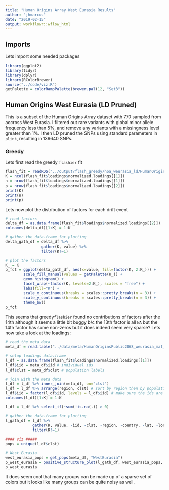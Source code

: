 ```yaml
---
title: "Human Origins Array West Eurasia Results"
author: "jhmarcus"
date: "2019-02-15"
output: workflowr::wflow_html
---
```


## Imports

Lets import some needed packages 

```r
library(ggplot2)
library(tidyr)
library(dplyr)
library(RColorBrewer)
source("../code/viz.R")
getPalette = colorRampPalette(brewer.pal(12, "Set3"))
```

## Human Origins West Eurasia (LD Pruned)

This is a subset of the Human Origins Array dataset with 770 sampled from accross West Eurasia. I filtered out rare variants with global minor allele frequency less than 5%, and remove any variants with a missingness level greater than 1%. I then LD pruned the SNPs using standard parameters in `plink`, resulting in 139640 SNPs.

### Greedy

Lets first read the greedy `flashier` fit

```r
flash_fit = readRDS("../output/flash_greedy/hoa_weurasia_ld/HumanOriginsPublic2068_weurasia_maf_geno_ldprune.rds")
K = ncol(flash_fit$loadings$normalized.loadings[[1]]) 
n = nrow(flash_fit$loadings$normalized.loadings[[1]])
p = nrow(flash_fit$loadings$normalized.loadings[[2]])
print(K)
print(n)
print(p)
```

Lets now plot the distribution of factors for each drift event

```r
# read factors
delta_df = as.data.frame(flash_fit$loadings$normalized.loadings[[2]])
colnames(delta_df)[1:K] = 1:K 

# gather the data.frame for plotting
delta_gath_df = delta_df %>% 
                gather(K, value) %>%
                filter(K!=1)

# plot the factors
K_ = K
p_fct = ggplot(delta_gath_df, aes(x=value, fill=factor(K, 2:K_))) + 
        scale_fill_manual(values = getPalette(K_)) +
        geom_histogram() + 
        facet_wrap(~factor(K, levels=2:K_), scales = "free") + 
        labs(fill="K") + 
        scale_x_continuous(breaks = scales::pretty_breaks(n = 3)) +
        scale_y_continuous(breaks = scales::pretty_breaks(n = 3)) + 
        theme_bw()
p_fct
```

This seems that greedy`flashier` found no contributions of factors after the 14th although it seems a little bit buggy b/c the 13th factor is all `NA` but the 14th factor has some non-zeros but it does indeed seem very sparse? Lets now take a look at the loadings: 

```r
# read the meta data
meta_df = read.table("../data/meta/HumanOriginsPublic2068_weurasia_maf_geno_ldprune.meta", sep=" ", header=T)

# setup loadings data.frame
l_df = as.data.frame(flash_fit$loadings$normalized.loadings[[1]])
l_df$iid = meta_df$iid # individual ids
l_df$clst = meta_df$clst # population labels

# join with the meta data
l_df = l_df %>% inner_join(meta_df, on="clst")
l_df = l_df %>% arrange(region, clst) # sort by region then by population
l_df$iid = factor(l_df$iid, levels = l_df$iid) # make sure the ids are sorted
colnames(l_df)[1:K] = 1:K

l_df = l_df %>% select_if(~sum(!is.na(.)) > 0)

# gather the data.frame for plotting
l_gath_df = l_df %>% 
            gather(K, value, -iid, -clst, -region, -country, -lat, -lon, -clst2) %>% 
            filter(K!=1) 

#### viz #####
pops = unique(l_df$clst)

# West Eurasia
west_eurasia_pops = get_pops(meta_df, "WestEurasia")
p_west_eurasia = positive_structure_plot(l_gath_df, west_eurasia_pops, K, label_size=5)
p_west_eurasia
```

It does seem cool that many groups can be made up of a sparse set of colors but it looks like many groups can be quite noisy as well.


